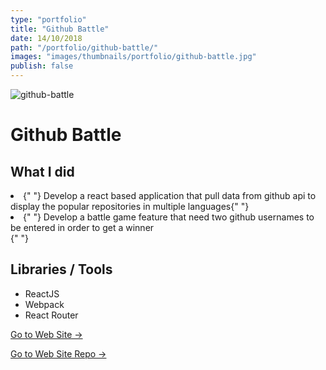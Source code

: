 ```yaml
---
type: "portfolio"
title: "Github Battle"
date: 14/10/2018
path: "/portfolio/github-battle/"
images: "images/thumbnails/portfolio/github-battle.jpg"
publish: false
---
```


![github-battle](./github-battle.jpg)

<div class="content">
<h1> Github Battle </h1>

## What I did

<div class="description">
  <li>
    {" "}
    Develop a react based application that pull data from github api to display the
    popular repositories in multiple languages{" "}
  </li>
  <li>
    {" "}
    Develop a battle game feature that need two github usernames to be entered in
    order to get a winner
  </li>{" "}
</div>

## Libraries / Tools

- <div class="react">ReactJS</div>
- <div class="webpack">Webpack</div>
- <div class="react-router">React Router</div>

[Go to Web Site →](https://github-battle-c63f9.firebaseapp.com/)

[Go to Web Site Repo →](https://github.com/gabroun/github-battle)

</div>
